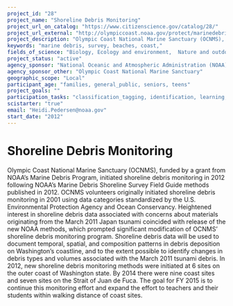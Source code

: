 ```yaml
---
project_id: "28"
project_name: "Shoreline Debris Monitoring"
project_url_on_catalog: "https://www.citizenscience.gov/catalog/28/"
project_url_external: "http://olympiccoast.noaa.gov/protect/marinedebris/marinedebris.html"
project_description: "Olympic Coast National Marine Sanctuary (OCNMS), funded by a grant from NOAA\u2019s Marine Debris Program, initiated shoreline debris monitoring in 2012 following NOAA\u2019s Marine Debris Shoreline Survey Field Guide methods published in 2012.  OCNMS volunteers originally initiated shoreline debris monitoring in 2001 using data categories standardized by the U.S. Environmental Protection Agency and Ocean Conservancy.  Heightened interest in shoreline debris data associated with concerns about materials originating from the March 2011 Japan tsunami coincided with release of the new NOAA methods, which prompted significant modification of OCNMS\u2019 shoreline debris monitoring program.  Shoreline debris data will be used to document temporal, spatial, and composition patterns in debris deposition on Washington\u2019s coastline, and to the extent possible to identify changes in debris types and volumes associated with the March 2011 tsunami debris.  In 2012, new shoreline debris monitoring methods were initiated at 6 sites on the outer coast of Washington state.  By 2014 there were nine coast sites and seven sites on the Strait of Juan de Fuca.  The goal for FY 2015 is to continue this monitoring effort and expand the effort to teachers and their students within walking distance of coast sites."
keywords: "marine debris, survey, beaches, coast,"
fields_of_science: "Biology, Ecology and environment,  Nature and outdoors, Ocean/water and marine"
project_status: "active"
agency_sponsor: "National Oceanic and Atmospheric Administration (NOAA)"
agency_sponsor_other: "Olympic Coast National Marine Sanctuary"
geographic_scope: "Local"
participant_age: "families, general_public, seniors, teens"
project_goals: ""
participation_tasks: "classification_tagging, identification, learning, measurement, observation, photography"
scistarter: "true"
email: "Heidi.Pedersen@noaa.gov"
start_date: "2012"
---
```


# Shoreline Debris Monitoring

Olympic Coast National Marine Sanctuary (OCNMS), funded by a grant from NOAA’s Marine Debris Program, initiated shoreline debris monitoring in 2012 following NOAA’s Marine Debris Shoreline Survey Field Guide methods published in 2012.  OCNMS volunteers originally initiated shoreline debris monitoring in 2001 using data categories standardized by the U.S. Environmental Protection Agency and Ocean Conservancy.  Heightened interest in shoreline debris data associated with concerns about materials originating from the March 2011 Japan tsunami coincided with release of the new NOAA methods, which prompted significant modification of OCNMS’ shoreline debris monitoring program.  Shoreline debris data will be used to document temporal, spatial, and composition patterns in debris deposition on Washington’s coastline, and to the extent possible to identify changes in debris types and volumes associated with the March 2011 tsunami debris.  In 2012, new shoreline debris monitoring methods were initiated at 6 sites on the outer coast of Washington state.  By 2014 there were nine coast sites and seven sites on the Strait of Juan de Fuca.  The goal for FY 2015 is to continue this monitoring effort and expand the effort to teachers and their students within walking distance of coast sites.
